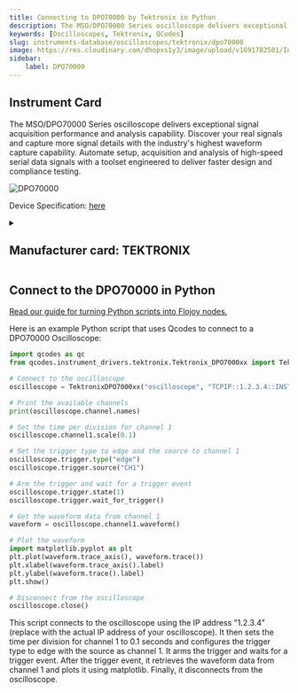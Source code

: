 ```yaml
---
title: Connecting to DPO70000 by Tektronix in Python
description: The MSO/DPO70000 Series oscilloscope delivers exceptional signal acquisition performance and analysis capability. Discover your real signals and capture more signal details with the industry's highest waveform capture capability. Automate setup, acquisition and analysis of high-speed serial data signals with a toolset engineered to deliver faster design and compliance testing.
keywords: [Oscilloscopes, Tektronix, QCodes] 
slug: instruments-database/oscilloscopes/tektronix/dpo70000 
image: https://res.cloudinary.com/dhopxs1y3/image/upload/v1691782501/Instruments/Oscilloscopes/DPO70000/DPO70000.webp
sidebar:
    label: DPO70000 
---
```



## Instrument Card

The MSO/DPO70000 Series oscilloscope delivers exceptional signal acquisition performance and analysis capability. Discover your real signals and capture more signal details with the industry's highest waveform capture capability. Automate setup, acquisition and analysis of high-speed serial data signals with a toolset engineered to deliver faster design and compliance testing.

![DPO70000](https://res.cloudinary.com/dhopxs1y3/image/upload/v1691782501/Instruments/Oscilloscopes/DPO70000/DPO70000.webp)

Device Specification: [here](https://download.tek.com/document/55W-22447-9.pdf)

<details style={{ marginTop: "15px"}}>
<summary><h2 style={{display:'inline'}}>Manufacturer card: TEKTRONIX</h2></summary>

![TEKTRONIX](https://res.cloudinary.com/dhopxs1y3/image/upload/v1692806108/Instruments/Vendor%20Logos/Tektronix.png)

Tektronix, Inc., historically widely known as Tek, is an American company best known for manufacturing test and measurement devices such as [oscilloscopes](https://en.wikipedia.org/wiki/Oscilloscope), [logic analyzers](https://en.wikipedia.org/wiki/Logic_analyzer), and video and mobile test protocol equipment.

- Headquarters: USA
- Yearly Revenue (millions, USD): 5800
- Vendor Website: [here](https://www.tek.com/en)

</details>


<FeaturedInstrumentVideo category="OSCILLOSCOPES" />

## Connect to the DPO70000 in Python

[Read our guide for turning Python scripts into Flojoy nodes.](https://docs.flojoy.ai/contribution/blocks/custom-flojoy-block/)



<Tabs>
<TabItem value="Flojoy" label="Flojoy" className="flojoy-instrument-tabs">

<SectionsCard category="OSCILLOSCOPES" manufacturer="Tektronix"></SectionsCard>

</TabItem>
<TabItem value="QCodes" label="QCodes">

Here is an example Python script that uses Qcodes to connect to a DPO70000 Oscilloscope:

```python
import qcodes as qc
from qcodes.instrument_drivers.tektronix.Tektronix_DPO7000xx import TektronixDPO7000xx

# Connect to the oscilloscope
oscilloscope = TektronixDPO7000xx("oscilloscope", "TCPIP::1.2.3.4::INSTR")

# Print the available channels
print(oscilloscope.channel.names)

# Set the time per division for channel 1
oscilloscope.channel1.scale(0.1)

# Set the trigger type to edge and the source to channel 1
oscilloscope.trigger.type("edge")
oscilloscope.trigger.source("CH1")

# Arm the trigger and wait for a trigger event
oscilloscope.trigger.state(1)
oscilloscope.trigger.wait_for_trigger()

# Get the waveform data from channel 1
waveform = oscilloscope.channel1.waveform()

# Plot the waveform
import matplotlib.pyplot as plt
plt.plot(waveform.trace_axis(), waveform.trace())
plt.xlabel(waveform.trace_axis().label)
plt.ylabel(waveform.trace().label)
plt.show()

# Disconnect from the oscilloscope
oscilloscope.close()
```

This script connects to the oscilloscope using the IP address "1.2.3.4" (replace with the actual IP address of your oscilloscope). It then sets the time per division for channel 1 to 0.1 seconds and configures the trigger type to edge with the source as channel 1. It arms the trigger and waits for a trigger event. After the trigger event, it retrieves the waveform data from channel 1 and plots it using matplotlib. Finally, it disconnects from the oscilloscope.

</TabItem>
</Tabs>
